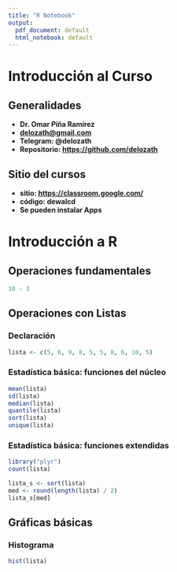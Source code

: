 ```yaml
---
title: "R Notebook"
output:
  pdf_document: default
  html_notebook: default
---
```


# Introducción al Curso

## Generalidades

-   **Dr. Omar Piña Ramírez**
-   [**delozath\@gmail.com**](mailto:delozath@gmail.com){.email}
-   **Telegram: @delozath**
-   **Repositorio: <https://github.com/delozath>**

## Sitio del cursos

-   **sitio: <https://classroom.google.com/>**
-   **código: dewalcd**
-   **Se pueden instalar Apps**

# Introducción a R

## Operaciones fundamentales

```r
10 - 3
```

## Operaciones con Listas

### Declaración

```r
lista <- c(5, 6, 9, 8, 5, 5, 8, 6, 10, 5)
```

### Estadística básica: funciones del núcleo

```r
mean(lista)
sd(lista)
median(lista)
quantile(lista)
sort(lista)
unique(lista)
```

### Estadística básica: funciones extendidas

```r
library("plyr")
count(lista)
```

```r
lista_s <- sort(lista)
med <- round(length(lista) / 2)
lista_s[med]
```

## Gráficas básicas

### Histograma

```r
hist(lista)
```
